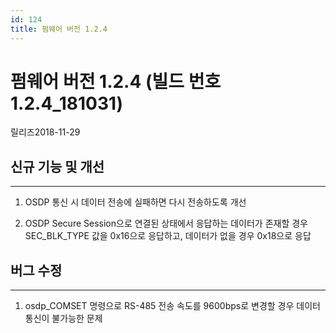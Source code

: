 ```yaml
---
id: 124
title: 펌웨어 버전 1.2.4
---
```


# 펌웨어 버전 1.2.4 (빌드 번호 1.2.4_181031)

릴리즈<Separator/>2018-11-29


## 신규 기능 및 개선

---

1. OSDP 통신 시 데이터 전송에 실패하면 다시 전송하도록 개선

1. OSDP Secure Session으로 연결된 상태에서 응답하는 데이터가 존재할 경우 SEC_BLK_TYPE 값을 0x16으로 응답하고, 데이터가 없을 경우 0x18으로 응답


## 버그 수정

---

<BugLists>

1. osdp_COMSET 명령으로 RS-485 전송 속도를 9600bps로 변경할 경우 데이터 통신이 불가능한 문제

</BugLists>